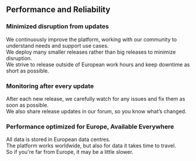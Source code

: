 ## Performance and Reliability

### Minimized disruption from updates

We continuously improve the platform, working with our community to understand needs and support use cases.  
We deploy many smaller releases rather than big releases to minimize disruption.  
We strive to release outside of European work hours and keep downtime as short as possible.

### Monitoring after every update

After each new release, we carefully watch for any issues and fix them as soon as possible.  
We also share release updates in our forum, so you know what’s changed.

### Performance optimized for Europe, Available Everywhere

All data is stored in European data centres.  
The platform works worldwide, but also for data it takes time to travel.  
So if you're far from Europe, it may be a little slower.
